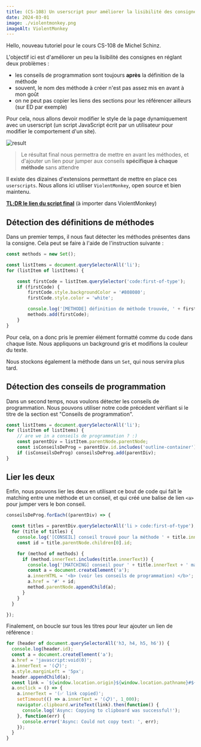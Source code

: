 ```yaml
---
title: (CS-108) Un userscript pour améliorer la lisibilité des consignes
date: 2024-03-01
image: ./violentmonkey.png
imageAlt: ViolentMonkey
---
```


Hello, nouveau tutoriel pour le cours CS-108 de Michel Schinz.

L'objectif ici est d'améliorer un peu la lisibilité des consignes en réglant deux problèmes :
* les conseils de programmation sont toujours **après** la définition de la méthode
* souvent, le nom des méthode à créer n'est pas assez mis en avant à mon goût
* on ne peut pas copier les liens des sections pour les référencer ailleurs (sur ED par exemple)

Pour cela, nous allons devoir modifier le style de la page dynamiquement avec un userscript (un script JavaScript écrit par un utilisateur pour modifier le comportement d'un site).

![result](./result.png)

> Le résultat final nous permettra de mettre en avant les méthodes, et d'ajouter un lien pour jumper aux conseils **spécifique à chaque méthode** sans attendre

Il existe des dizaines d'extensions permettant de mettre en place ces `userscripts`. Nous allons ici utiliser `ViolentMonkey`, open source et bien maintenu.

**[TL;DR le lien du script final](./script.js)** (à importer dans ViolentMonkey)

## Détection des définitions de méthodes

Dans un premier temps, il nous faut détecter les méthodes présentes dans la consigne. Cela peut se faire à l'aide de l'instruction suivante :

```js
const methods = new Set();

const listItems = document.querySelectorAll('li');
for (listItem of listItems) {

    const firstCode = listItem.querySelector('code:first-of-type');
    if (firstCode) {
        firstCode.style.backgroundColor = '#808080';
        firstCode.style.color = 'white';

        console.log('[METHODE] définition de méthode trouvée, ' + firstCode.innerText);
        methods.add(firstCode);
    }
}
```

Pour cela, on a donc pris le premier élément formatté comme du code dans chaque liste. Nous appliquons un background gris et modifions la couleur du texte.

Nous stockons également la méthode dans un `Set`, qui nous servira plus tard.

## Détection des conseils de programmation

Dans un second temps, nous voulons détecter les conseils de programmation. Nous pouvons utiliser notre code précédent vérifiant si le titre de la section est "Conseils de programmation".

```js
const listItems = document.querySelectorAll('li');
for (listItem of listItems) {
    // are we in a conseils de programmation ? :)
    const parentDiv = listItem.parentNode.parentNode;
    const isConseilsDeProg = parentDiv.id.includes('outline-container') && parentDiv.children[0].innerHTML.includes('Conseils de programmation');
    if (isConseilsDeProg) conseilsDeProg.add(parentDiv);
}
```

## Lier les deux

Enfin, nous pouvons lier les deux en utilisant ce bout de code qui fait le matching entre une méthode et un conseil, et qui créé une balise de lien `<a>` pour jumper vers le bon conseil.

```js
conseilsDeProg.forEach((parentDiv) => {

  const titles = parentDiv.querySelectorAll('li > code:first-of-type');
  for (title of titles) {
    console.log('[CONSEIL] conseil trouvé pour la méthode ' + title.innerText);
    const id = title.parentNode.children[0].id;

    for (method of methods) {
      if (method.innerText.includes(title.innerText)) {
        console.log('[MATCHING] conseil pour ' + title.innerText + ' matched');
        const a = document.createElement('a');
        a.innerHTML = '<b> (voir les conseils de programmation) </b>';
        a.href = '#' + id;
        method.parentNode.appendChild(a);
      }
    }
  }

});
```

Finalement, on boucle sur tous les titres pour leur ajouter un lien de référence :

```js
for (header of document.querySelectorAll('h3, h4, h5, h6')) {
  console.log(header.id);
  const a = document.createElement('a');
  a.href = 'javascript:void(0)';
  a.innerText = '(📋)';
  a.style.marginLeft = '5px';
  header.appendChild(a);
  const link = `${window.location.origin}${window.location.pathname}#${header.id}`;
  a.onclick = () => {
    a.innerText = '(✅ link copied)';
    setTimeout(() => a.innerText = '(📋)', 1_000);
    navigator.clipboard.writeText(link).then(function() {
      console.log('Async: Copying to clipboard was successful!');
    }, function(err) {
      console.error('Async: Could not copy text: ', err);
    });
  }
}
```
